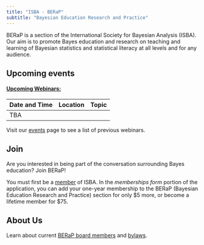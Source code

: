 ```yaml
---
title: "ISBA - BERaP"
subtitle: "Bayesian Education Research and Practice"
---
```


BERaP is a section of the International Society for Bayesian Analysis (ISBA). Our aim is to promote Bayes education and research on teaching and learning of Bayesian statistics and statistical literacy at all levels and for any audience.

## Upcoming events

#### [Upcoming Webinars:]{.underline}

| Date and Time | Location | Topic |
|---------------|----------|-------|
| TBA           |          |       |

Visit our [events](events.qmd) page to see a list of previous webinars.

## Join

Are you interested in being part of the conversation surrounding Bayes education? Join BERaP!

You must first be a [member](https://bayesian.org/membership/joinrenew/) of ISBA. In the *memberships form* portion of the application, you can add your one-year membership to the BERaP (Bayesian Education Research and Practice) section for only \$5 more, or become a lifetime member for \$75.

## About Us

Learn about current [BERaP board members](about.qmd) and [bylaws](bylaws.qmd).
